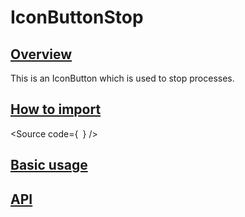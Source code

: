 

<Meta of={Stories} />

# IconButtonStop

## [Overview](#overview)

This is an IconButton which is used to stop processes.

## [How to import](#how-to-import)

<Source
  code={`
`}
/>

## [Basic usage](#basic-usage)

<Canvas of={Stories.Base} />

## [API](#api)

<ArgTypes of={Stories} />
